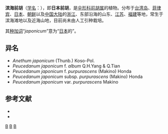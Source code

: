 {{NoteTA|G1=LS}}
{{Speciesbox 
| genus = Peucedanum
| species = japonicum
| authority = Thunb., 1784
| image =Peucedanum japonicum - University of California Botanical Garden - DSC08900.JPG
}}
'''滨海前胡'''（[[学名|学名]]：{{lang|la|''Peucedanum japonicum''}}），即'''日本前胡'''，是[[伞形科|伞形科]][[前胡属|前胡属]]的植物。分布于[[台湾岛|台湾岛]]、[[菲律宾|菲律宾]]、[[日本|日本]]、[[朝鲜|朝鲜]]以及[[中国大陆|中国大陆]]的[[浙江|浙江]]、东部沿海的山东、[[江苏|江苏]]、[[福建|福建]]等地，常生于滨海滩地以及近海山地，目前尚未由人工引种栽培。

其[[种加词|种加词]]“''japonicum''”意为“[[日本|日本]]的”。

==异名==

* ''Anethum japonicum'' (Thunb.) Koso-Pol.
* ''Peucedanum japonicum'' f. ''album'' Q.H.Yang & Q.Tian
* ''Peucedanum japonicum'' f. ''purpurascens'' (Makino) Honda
* ''Peucedanum japonicum'' subsp. ''purpurascens'' (Makino) Honda
* ''Peucedanum japonicum'' var. ''purpurascens'' Makino

== 参考文献 ==
* {{cite web| url =http://www.bioinfo.cn/db05/KmzwSpecies.php?action=view&id=23065| title =滨海前胡| work =《中国高等植物数据库全库》| publisher =中国科学院微生物研究所| author =昆明植物研究所| accessdate =2009-02-25| deadurl =yes| archiveurl =https://web.archive.org/web/20160305014936/http://www.bioinfo.cn/db05/KmzwSpecies.php?action=view&id=23065| archivedate =2016-03-05}}
* {{TaiBNET| zh=日本前胡 | id=202332 | binomial=Peucedanum japonicum | authority=Thunb., 1784 | var= | accessdate=2013-01-24}}
{{Taxonbar|from=Q11086266}}

[[Category:前胡属|B]]
[[Category:日本植物|B]]
[[Category:1784年描述的植物|B]]